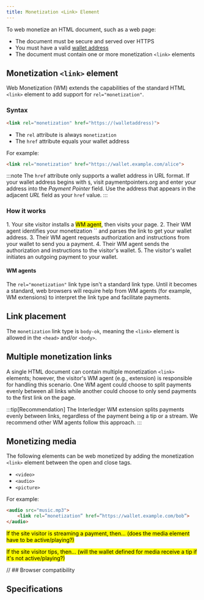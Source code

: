 ```yaml
---
title: Monetization <Link> Element
---
```



To web monetize an HTML document, such as a web page:
* The document must be secure and served over HTTPS
* You must have a valid [wallet address](/docs/wallet/wallets)
* The document must contain one or more monetization `<link>` elements

## Monetization `<link>` element

Web Monetization (WM) extends the capabilities of the standard HTML `<link>` element to add support for `rel="monetization"`.

### Syntax

```html
<link rel="monetization" href="https://(walletaddress)">
```

* The `rel` attribute is always `monetization`
* The `href` attribute equals your wallet address

For example:

```html
<link rel="monetization" href="https://wallet.example.com/alice">
```

:::note
The `href` attribute only supports a wallet address in URL format. If your wallet address begins with `$`, visit <LinkOut href='https://paymentpointers.org/'>paymentpointers.org</LinkOut> and enter your address into the _Payment Pointer_ field. Use the address that appears in the adjacent _URL_ field as your `href` value.
:::

### How it works

<Steps>
1. Your site visitor installs a <mark>WM agent</mark>, then visits your page.
2. Their WM agent identifies your monetization `<link>` and parses the link to get your wallet address.
3. Their WM agent requests authorization and instructions from your wallet to send you a payment.
4. Their WM agent sends the authorization and instructions to the visitor's wallet.
5. The visitor's wallet initiates an outgoing payment to your wallet. 
</Steps>

#### WM agents

The `rel="monetization"` link type isn't a <LinkOut href="https://html.spec.whatwg.org/dev/links.html#linkTypes">standard</LinkOut> link type. Until it becomes a standard, web browsers will require help from WM agents (for example, WM extensions) to interpret the link type and facilitate payments.

## Link placement

The `monetization` link type is `body-ok`, meaning the `<link>` element is allowed in the `<head>` and/or `<body>`.

## Multiple monetization links

A single HTML document can contain multiple monetization `<link>` elements; however, the visitor's WM agent (e.g., extension) is responsible for handling this scenario. One WM agent could choose to split payments evenly between all links while another could choose to only send payments to the first link on the page.

:::tip[Recommendation]
The Interledger WM extension splits payments evenly between links, regardless of the payment being a tip or a stream. We recommend other WM agents follow this approach.
:::

## Monetizing media 

The following elements can be web monetized by adding the monetization `<link>` element between the open and close tags.

* `<video>`
* `<audio>`
* `<picture>`

For example:

```html
<audio src="music.mp3">
    <link rel=”monetization” href=”https://wallet.example.com/bob”>
</audio>
```

<p><mark>If the site visitor is streaming a payment, then… (does the media element have to be active/playing?)</mark></p>

<p><mark>If the site visitor tips, then… (will the wallet defined for media receive a tip if it's not active/playing?)</mark></p>

<Hidden>

// ## Browser compatibility

<BrowserCompat json={data} />

</Hidden>

## Specifications

<Specification anchor='link-type-monetization' />